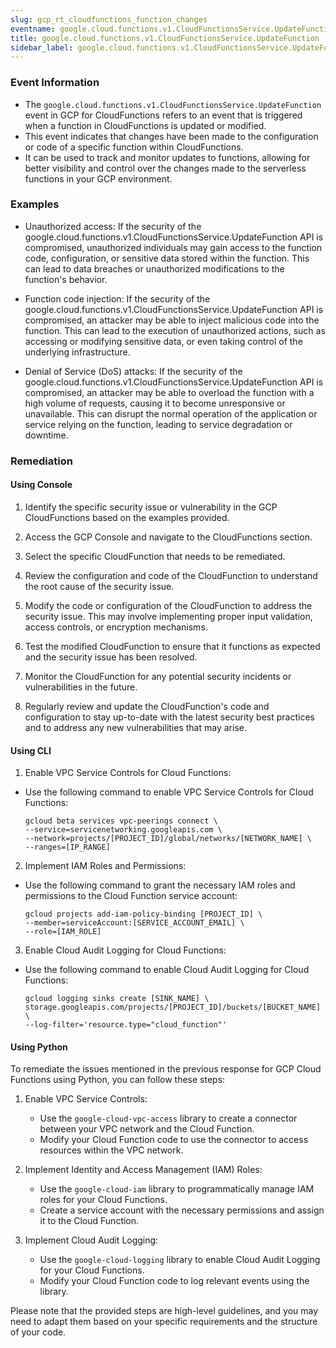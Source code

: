 ```yaml
--- 
slug: gcp_rt_cloudfunctions_function_changes
eventname: google.cloud.functions.v1.CloudFunctionsService.UpdateFunction
title: google.cloud.functions.v1.CloudFunctionsService.UpdateFunction
sidebar_label: google.cloud.functions.v1.CloudFunctionsService.UpdateFunction
---
```

                       
### Event Information

- The `google.cloud.functions.v1.CloudFunctionsService.UpdateFunction` event in GCP for CloudFunctions refers to an event that is triggered when a function in CloudFunctions is updated or modified.
- This event indicates that changes have been made to the configuration or code of a specific function within CloudFunctions.
- It can be used to track and monitor updates to functions, allowing for better visibility and control over the changes made to the serverless functions in your GCP environment.


### Examples

- Unauthorized access: If the security of the google.cloud.functions.v1.CloudFunctionsService.UpdateFunction API is compromised, unauthorized individuals may gain access to the function code, configuration, or sensitive data stored within the function. This can lead to data breaches or unauthorized modifications to the function's behavior.

- Function code injection: If the security of the google.cloud.functions.v1.CloudFunctionsService.UpdateFunction API is compromised, an attacker may be able to inject malicious code into the function. This can lead to the execution of unauthorized actions, such as accessing or modifying sensitive data, or even taking control of the underlying infrastructure.

- Denial of Service (DoS) attacks: If the security of the google.cloud.functions.v1.CloudFunctionsService.UpdateFunction API is compromised, an attacker may be able to overload the function with a high volume of requests, causing it to become unresponsive or unavailable. This can disrupt the normal operation of the application or service relying on the function, leading to service degradation or downtime.

### Remediation

#### Using Console

1. Identify the specific security issue or vulnerability in the GCP CloudFunctions based on the examples provided.

2. Access the GCP Console and navigate to the CloudFunctions section.

3. Select the specific CloudFunction that needs to be remediated.

4. Review the configuration and code of the CloudFunction to understand the root cause of the security issue.

5. Modify the code or configuration of the CloudFunction to address the security issue. This may involve implementing proper input validation, access controls, or encryption mechanisms.

6. Test the modified CloudFunction to ensure that it functions as expected and the security issue has been resolved.

7. Monitor the CloudFunction for any potential security incidents or vulnerabilities in the future.

8. Regularly review and update the CloudFunction's code and configuration to stay up-to-date with the latest security best practices and to address any new vulnerabilities that may arise.

#### Using CLI

1. Enable VPC Service Controls for Cloud Functions:
- Use the following command to enable VPC Service Controls for Cloud Functions:
  ```
  gcloud beta services vpc-peerings connect \
  --service=servicenetworking.googleapis.com \
  --network=projects/[PROJECT_ID]/global/networks/[NETWORK_NAME] \
  --ranges=[IP_RANGE]
  ```

2. Implement IAM Roles and Permissions:
- Use the following command to grant the necessary IAM roles and permissions to the Cloud Function service account:
  ```
  gcloud projects add-iam-policy-binding [PROJECT_ID] \
  --member=serviceAccount:[SERVICE_ACCOUNT_EMAIL] \
  --role=[IAM_ROLE]
  ```

3. Enable Cloud Audit Logging for Cloud Functions:
- Use the following command to enable Cloud Audit Logging for Cloud Functions:
  ```
  gcloud logging sinks create [SINK_NAME] \
  storage.googleapis.com/projects/[PROJECT_ID]/buckets/[BUCKET_NAME] \
  --log-filter='resource.type="cloud_function"'
  ```

#### Using Python

To remediate the issues mentioned in the previous response for GCP Cloud Functions using Python, you can follow these steps:

1. Enable VPC Service Controls:
   - Use the `google-cloud-vpc-access` library to create a connector between your VPC network and the Cloud Function.
   - Modify your Cloud Function code to use the connector to access resources within the VPC network.

2. Implement Identity and Access Management (IAM) Roles:
   - Use the `google-cloud-iam` library to programmatically manage IAM roles for your Cloud Functions.
   - Create a service account with the necessary permissions and assign it to the Cloud Function.

3. Implement Cloud Audit Logging:
   - Use the `google-cloud-logging` library to enable Cloud Audit Logging for your Cloud Functions.
   - Modify your Cloud Function code to log relevant events using the library.

Please note that the provided steps are high-level guidelines, and you may need to adapt them based on your specific requirements and the structure of your code.


 